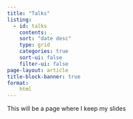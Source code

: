 ```yaml
---
title: "Talks"
listing:
  - id: talks
    contents: .
    sort: "date desc"
    type: grid
    categories: true
    sort-ui: false
    filter-ui: false
page-layout: article
title-block-banner: true
format:
    html
---
```



This will be a page where I keep my slides

:::{#talks}
:::
